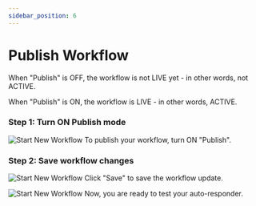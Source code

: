 ```yaml
---
sidebar_position: 6
---
```

# Publish Workflow

When "Publish" is OFF, the workflow is not LIVE yet - in other words, not ACTIVE.

When "Publish" is ON, the workflow is LIVE - in other words, ACTIVE.

### Step 1: Turn ON Publish mode
![Start New Workflow](/img/tutorial/getting-started/create-whatsapp-automation/whatsapp-automation-auto-responder/create-whatsapp-automation-auto-responder-publish-workflow.png)
To publish your workflow, turn ON "Publish".

### Step 2: Save workflow changes
![Start New Workflow](/img/tutorial/getting-started/create-whatsapp-automation/whatsapp-automation-auto-responder/create-whatsapp-automation-auto-responder-save-workflow.png)
Click "Save" to save the workflow update.

![Start New Workflow](/img/tutorial/getting-started/create-whatsapp-automation/whatsapp-automation-auto-responder/create-whatsapp-automation-auto-responder-saved-workflow.png)
Now, you are ready to test your auto-responder.

